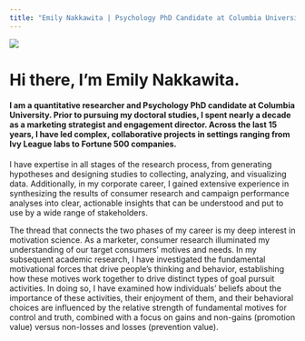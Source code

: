 ```yaml
---
title: "Emily Nakkawita | Psychology PhD Candidate at Columbia University"
---
```


<img src="images/emilynakkawita.jpg" class = "imgright">

# Hi there, I'm Emily Nakkawita.

#### I am a quantitative researcher and Psychology PhD candidate at Columbia University. Prior to pursuing my doctoral studies, I spent nearly a decade as a marketing strategist and engagement director. Across the last 15 years, I have led complex, collaborative projects in settings ranging from Ivy League labs to Fortune 500 companies.

I have expertise in all stages of the research process, from generating hypotheses and designing studies to collecting, analyzing, and visualizing data. Additionally, in my corporate career, I gained extensive experience in synthesizing the results of consumer research and campaign performance analyses into clear, actionable insights that can be understood and put to use by a wide range of stakeholders.

The thread that connects the two phases of my career is my deep interest in motivation science. As a marketer, consumer research illuminated my understanding of our target consumers' motives and needs. In my subsequent academic research, I have investigated the fundamental motivational forces that drive people's thinking and behavior, establishing how these motives work together to drive distinct types of goal pursuit activities. In doing so, I have examined how individuals' beliefs about the importance of these activities, their enjoyment of them, and their behavioral choices are influenced by the relative strength of fundamental motives for control and truth, combined with a focus on gains and non-gains (promotion value) versus non-losses and losses (prevention value).
